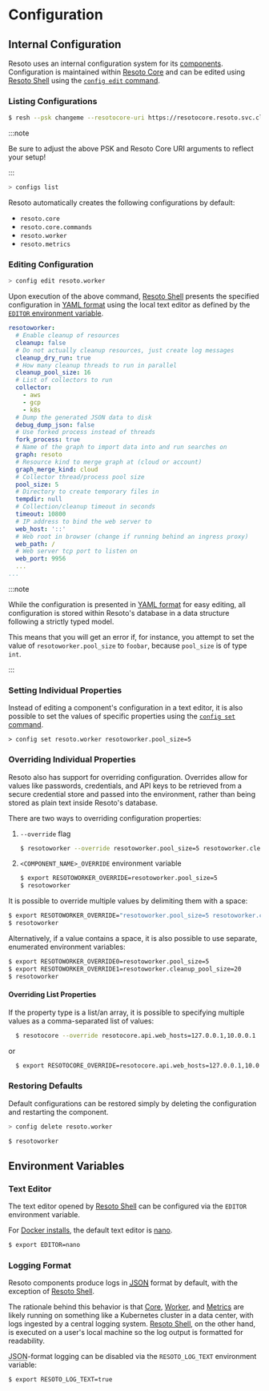 # Configuration

## Internal Configuration

Resoto uses an internal configuration system for its [components](../components/index.mdx). Configuration is maintained within [Resoto Core](../components/core.mdx) and can be edited using [Resoto Shell](../components/shell.mdx) using the [`config edit` command](../cli/setup-commands/config/edit.mdx).

### Listing Configurations

```bash title="Start the Resoto Shell"
$ resh --psk changeme --resotocore-uri https://resotocore.resoto.svc.cluster.local:8900
```

:::note

Be sure to adjust the above PSK and Resoto Core URI arguments to reflect your setup!

:::

```bash title="List available configurations"
> configs list
```

Resoto automatically creates the following configurations by default:

- `resoto.core`
- `resoto.core.commands`
- `resoto.worker`
- `resoto.metrics`

<DocCardList />

### Editing Configuration

```bash title="Edit the Resoto Worker configuration"
> config edit resoto.worker
```

Upon execution of the above command, [Resoto Shell](../components/shell.mdx) presents the specified configuration in [YAML format](https://yaml.org) using the local text editor as defined by the [`EDITOR` environment variable](#text-editor).

```yaml title="Example Resoto Worker configuration"
resotoworker:
  # Enable cleanup of resources
  cleanup: false
  # Do not actually cleanup resources, just create log messages
  cleanup_dry_run: true
  # How many cleanup threads to run in parallel
  cleanup_pool_size: 16
  # List of collectors to run
  collector:
    - aws
    - gcp
    - k8s
  # Dump the generated JSON data to disk
  debug_dump_json: false
  # Use forked process instead of threads
  fork_process: true
  # Name of the graph to import data into and run searches on
  graph: resoto
  # Resource kind to merge graph at (cloud or account)
  graph_merge_kind: cloud
  # Collector thread/process pool size
  pool_size: 5
  # Directory to create temporary files in
  tempdir: null
  # Collection/cleanup timeout in seconds
  timeout: 10800
  # IP address to bind the web server to
  web_host: '::'
  # Web root in browser (change if running behind an ingress proxy)
  web_path: /
  # Web server tcp port to listen on
  web_port: 9956
  ...
...
```

:::note

While the configuration is presented in [YAML format](https://yaml.org) for easy editing, all configuration is stored within Resoto's database in a data structure following a strictly typed model.

This means that you will get an error if, for instance, you attempt to set the value of `resotoworker.pool_size` to `foobar`, because `pool_size` is of type `int`.

:::

### Setting Individual Properties

Instead of editing a component's configuration in a text editor, it is also possible to set the values of specific properties using the [`config set` command](../cli/setup-commands/config/set.mdx).

```title="Modify a specific property of the Resoto Worker configuration"
> config set resoto.worker resotoworker.pool_size=5
```

### Overriding Individual Properties

Resoto also has support for overriding configuration. Overrides allow for values like passwords, credentials, and API keys to be retrieved from a secure credential store and passed into the environment, rather than being stored as plain text inside Resoto's database.

There are two ways to overriding configuration properties:

1. `--override` flag

   ```bash
   $ resotoworker --override resotoworker.pool_size=5 resotoworker.cleanup_pool_size=20
   ```

2. `<COMPONENT_NAME>_OVERRIDE` environment variable

   ```bash
   $ export RESOTOWORKER_OVERRIDE=resotoworker.pool_size=5
   $ resotoworker
   ```

It is possible to override multiple values by delimiting them with a space:

```bash
$ export RESOTOWORKER_OVERRIDE="resotoworker.pool_size=5 resotoworker.cleanup_pool_size=20"
$ resotoworker
```

Alternatively, if a value contains a space, it is also possible to use separate, enumerated environment variables:

```bash
$ export RESOTOWORKER_OVERRIDE0=resotoworker.pool_size=5
$ export RESOTOWORKER_OVERRIDE1=resotoworker.cleanup_pool_size=20
$ resotoworker
```

#### Overriding List Properties

If the property type is a list/an array, it is possible to specifying multiple values as a comma-separated list of values:

```bash
  $ resotocore --override resotocore.api.web_hosts=127.0.0.1,10.0.0.1
```

or

```bash
  $ export RESOTOCORE_OVERRIDE=resotocore.api.web_hosts=127.0.0.1,10.0.0.1
```

### Restoring Defaults

Default configurations can be restored simply by deleting the configuration and restarting the component.

```bash title="Delete the Resoto Worker configuration"
> config delete resoto.worker
```

```bash title="Restart Resoto Worker"
$ resotoworker
```

## Environment Variables

### Text Editor

The text editor opened by [Resoto Shell](../components/shell.mdx) can be configured via the `EDITOR` environment variable.

For [Docker installs](../../getting-started/install-resoto/docker.mdx), the default text editor is [nano](https://nano-editor.org).

```bash
$ export EDITOR=nano
```

### Logging Format

Resoto components produce logs in [<abbr title="JavaScript Object Notation">JSON</abbr>](https://json.org) format by default, with the exception of [Resoto Shell](../components/shell.mdx).

The rationale behind this behavior is that [Core](../components/core.mdx), [Worker](../components/worker.mdx), and [Metrics](../components/metrics.mdx) are likely running on something like a Kubernetes cluster in a data center, with logs ingested by a central logging system. [Resoto Shell](../components/shell.mdx), on the other hand, is executed on a user's local machine so the log output is formatted for readability.

<abbr title="JavaScript Object Notation">JSON</abbr>-format logging can be disabled via the `RESOTO_LOG_TEXT` environment variable:

```bash
$ export RESOTO_LOG_TEXT=true
```

